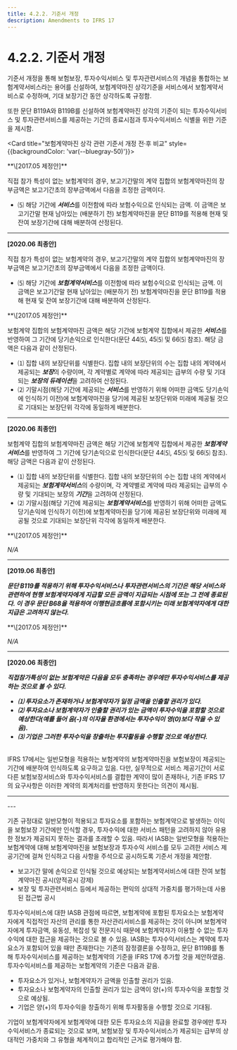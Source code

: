 ```yaml
---
title: 4.2.2. 기준서 개정
description: Amendments to IFRS 17
---
```


# 4.2.2. 기준서 개정

기준서 개정을 통해 보험보장, 투자수익서비스 및 투자관련서비스의 개념을 통합하는 보험계약서비스라는 용어를 신설하여, 보험계약마진 상각기준을 서비스에서 보험계약서비스로 수정하며, 기대 보장기간 동안 상각하도록 규정함.

또한 문단 B119A와 B119B를 신설하여 보험계약마진 상각의 기준이 되는 투자수익서비스 및 투자관련서비스를 제공하는 기간의 종료시점과 투자수익서비스 식별을 위한 기준을 제시함.

<Card title="보험계약마진 상각 관련 기준서 개정 전·후 비교" style={{backgroundColor: 'var(--bluegray-50)'}}>

<Accordion activeIndex={[]}>
<AccordionTab header="44" >
 **\[2017.05 제정안]**

직접 참가 특성이 없는 보험계약의 경우, 보고기간말의 계약 집합의 보험계약마진의 장부금액은 보고기간초의 장부금액에서 다음을 조정한 금액이다.

* ⑸ 해당 기간에 ***서비스***를 이전함에 따라 보험수익으로 인식되는 금액. 이 금액은 보고기간말 현재 남아있는 (배분하기 전) 보험계약마진을 문단 B119를 적용해 현재 및 잔여 보장기간에 대해 배분하여 산정된다.

---

 **\[2020.06 최종안]**

직접 참가 특성이 없는 보험계약의 경우, 보고기간말의 계약 집합의 보험계약마진의 장부금액은 보고기간초의 장부금액에서 다음을 조정한 금액이다.

* ⑸ 해당 기간에 ***보험계약서비스***를 이전함에 따라 보험수익으로 인식되는 금액. 이 금액은 보고기간말 현재 남아있는 (배분하기 전) 보험계약마진을 문단 B119를 적용해 현재 및 잔여 보장기간에 대해 배분하여 산정된다.

</AccordionTab>

<AccordionTab header="B119" >
**\[2017.05 제정안]**

보험계약 집합의 보험계약마진 금액은 해당 기간에 보험계약 집합에서 제공한 ***서비스***를 반영하여 그 기간에 당기손익으로 인식한다(문단 44⑸, 45⑸ 및 66⑸ 참조). 해당 금액은 다음과 같이 산정된다.

* ⑴ 집합 내의 보장단위를 식별한다. 집합 내의 보장단위의 수는 집합 내의 계약에서 제공되는 ***보장***의 수량이며, 각 계약별로 계약에 따라 제공되는 급부의 수량 및 기대되는 ***보장의 듀레이션***을 고려하여 산정된다.
* ⑵ 기말시점(해당 기간에 제공되는 ***서비스***를 반영하기 위해 어떠한 금액도 당기손익에 인식하기 이전)에 보험계약마진을 당기에 제공된 보장단위와 미래에 제공될 것으로 기대되는 보장단위 각각에 동일하게 배분한다.

---
**\[2020.06 최종안]**

보험계약 집합의 보험계약마진 금액은 해당 기간에 보험계약 집합에서 제공한 ***보험계약서비스***를 반영하여 그 기간에 당기손익으로 인식한다(문단 44⑸, 45⑸ 및 66⑸ 참조). 해당 금액은 다음과 같이 산정된다.

* ⑴ 집합 내의 보장단위를 식별한다. 집합 내의 보장단위의 수는 집합 내의 계약에서 제공되는 ***보험계약서비스***의 수량이며, 각 계약별로 계약에 따라 제공되는 급부의 수량 및 기대되는 보장의 ***기간***을 고려하여 산정된다.
* ⑵ 기말시점(해당 기간에 제공되는 ***보험계약서비스***를 반영하기 위해 어떠한 금액도 당기손익에 인식하기 이전)에 보험계약마진을 당기에 제공된 보장단위와 미래에 제공될 것으로 기대되는 보장단위 각각에 동일하게 배분한다.
</AccordionTab>

<AccordionTab header="B119A" >
**\[2017.05 제정안]**

*N/A*

---

**\[2019.06 최종안]**

***문단 B119를 적용하기 위해 투자수익서비스나 투자관련서비스의 기간은 해당 서비스와 관련하여 현행 보험계약자에게 지급할 모든 금액이 지급되는 시점에 또는 그 전에 종료된다. 이 경우 문단 B68을 적용하여 이행현금흐름에 포함시키는 미래 보험계약자에게 대한 지급은 고려하지 않는다.***
</AccordionTab>

<AccordionTab header="B119B" >
**\[2017.05 제정안]**

*N/A*

---

**\[2020.06 최종안]**

***직접참가특성이 없는 보험계약은 다음을 모두 충족하는 경우에만 투자수익서비스를 제공하는 것으로 볼 수 있다.***

* ***⑴ 투자요소가 존재하거나 보험계약자가 일정 금액을 인출할 권리가 있다.***
* ***⑵ 투자요소나 보험계약자가 인출할 권리가 있는 금액이 투자수익을 포함할 것으로 예상한다(예를 들어 음(-)의 이자율 환경에서는 투자수익이 영(0)보다 작을 수 있음).***
* ***⑶ 기업은 그러한 투자수익을 창출하는 투자활동을 수행할 것으로 예상한다.***
</AccordionTab>
</Accordion>
</Card>

<br/>
IFRS 17에서는 일반모형을 적용하는 보험계약의 보험계약마진을 보험보장이 제공되는 기간에 배분하여 인식하도록 요구하고 있음. 다만, 실무적으로 서비스 제공기간이 서로 다른 보험보장서비스와 투자수익서비스를 결합한 계약이 많이 존재하나, 기존 IFRS 17의 요구사항은 이러한 계약의 회계처리를 반영하지 못한다는 의견이 제시됨.

---
<CenterImg src="/ifrs/그림4-10.png" width="700" caption="[CSM 상각기준 개정 전·후 비교]" />
---

기존 규정대로 일반모형이 적용되고 투자요소를 포함하는 보험계약으로 발생하는 이익을 보험보장 기간에만 인식할 경우, 투자수익에 대한 서비스 패턴을 고려하지 않아 유용한 정보가 제공되지 못하는 결과를 초래할 수 있음. 따라서 IASB는 일반모형을 적용하는 보험계약에 대해 보험계약마진을 보험보장과 투자수익 서비스를 모두 고려한 서비스 제공기간에 걸쳐 인식하고 다음 사항을 주석으로 공시하도록 기준서 개정을 제안함.

* 보고기간 말에 손익으로 인식될 것으로 예상되는 보험계약서비스에 대한 잔여 보험계약마진 공시(양적공시 강제)
* 보장 및 투자관련서비스 등에서 제공하는 편익의 상대적 가중치를 평가하는데 사용된 접근법 공시

투자수익서비스에 대한 IASB 관점에 따르면, 보험계약에 포함된 투자요소는 보험계약자에게 직접적인 자산의 관리를 통한 자산관리서비스를 제공하는 것이 아니며 보험계약자에게 투자금액, 유동성, 복잡성 및 전문지식 때문에 보험계약자가 이용할 수 없는 투자수익에 대한 접근을 제공하는 것으로 볼 수 있음. IASB는 투자수익서비스는 계약에 투자요소가 포함되어 있을 때만 존재한다는 기존의 잠정결론을 수정하고, 문단 B119B를 통해 투자수익서비스를 제공하는 보험계약의 기준을 IFRS 17에 추가할 것을 제안하였음. 투자수익서비스를 제공하는 보험계약의 기준은 다음과 같음.

* 투자요소가 있거나, 보험계약자가 금액을 인출할 권리가 있음.
* 투자요소나 보험계약자의 인출할 권리가 있는 금액이 양(+)의 투자수익을 포함할 것으로 예상됨.
* 기업은 양(+)의 투자수익을 창출하기 위해 투자활동을 수행할 것으로 기대됨.

기업이 보험계약자에게 보험계약에 대한 모든 투자요소의 지급을 완료할 경우에만 투자수익서비스가 종료되는 것으로 보며, 보험보장 및 투자수익서비스가 제공되는 급부의 상대적인 가중치와 그 유형을 체계적이고 합리적인 근거로 평가해야 함.
